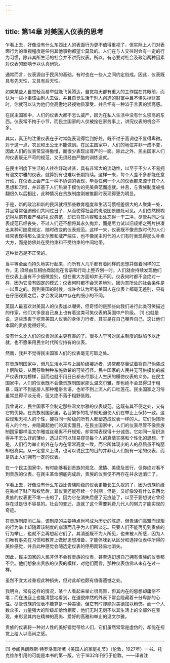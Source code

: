 ```yaml
---
---
---
```

title: 第14章 对美国人仪表的思考
---

乍看上去，好像没有什么东西比人的表面行为更不值得重视了，但实际上人们对表面行为的重视程度是任何其他事物都望尘莫及的。人们在与人交往时会有一定的行为习惯，除非其所生活的社会并不讲究仪表。所以，有必要对社会及政治两种因素对仪表的影响予以认真研究。

通常而言，仪表源自于民风的基础，有时也在一些人之间约定俗成。因此，仪表既具有先天性，又具有后天性。

如果某些人自觉轻而易举就能飞黄腾达，自觉每天都有重大的工作摆在其眼前，而认为一些小事该由别人去做，并且自觉生活于别人创造的财富中且不惧失掉财富时，你就可以认为他们会高傲地轻视物质享受，并且怀有一种溢于言表的崇高感。

在民主国家中，人们的仪表大都不怎么威严，因为在私人生活中没有什么崇高的东西。仪表常不拘于小节，而民主国家的人仅被拴在家务事上，讲究仪表的机会不多。

其实，真正的注重仪表在于时常能表现得恰到好处，既不过于高调也不显得卑微。对于这一点，农民和王公无不能做到。在民主国家中，人们的地位并非一成不变，因此人们的仪表常显得傲慢，而很少表现出尊严的一面。除此之外，民主国家人们的仪表既无严苛的规范，又无须经由严酷的训练造就。

在民主制度下生活的人往往好动过甚，具有非常大的流动性，以至于不少人不易拥有温文尔雅的仪表，就算拥有也难以长期持续。这样一来，每个人差不多都能任意行动，在仪表上会产生一种不协调的表现，毕竟任何一个人的仪表都来源于其个人思想和习惯，并非基于人们热衷于模仿的完美典范而造就。并且，与贵族制度被推翻很久以后相比，此种情况在贵族制度刚被推翻时表现得更为明显。

于是，新的政治和新的民风就将那些教育程度和生活习惯相差很大的人聚集一处，并且常常强迫他们共同过日子，从而使得社会的斑驳图景随处可见。人们依然模糊记得从前有着严格的礼仪典范，却已将其内容和出处忘得一干二净。尽管共同之仪表规范已经丧失，不过人们还不想将其永久抛弃，而是尽力试以旧规矩之残片拼凑出某种可随意规定、随时改变的仪表规范。这样一来，仪表既不像贵族时代的人们经常表现得那么温文尔雅和威严端庄，也不像民主时代的人们有时表现得那么朴素大方，而是仿佛处在受约束和不受约束的中间地带。

这种状态是不正常的。

当平等全面而持久地实行起来，而所有人几乎都有着同样的思想并做着同样的工作，无 须经由互相协商就能在言语和行动上整齐划一时，人们就会持续发现他们在仪表上虽有不少细微差别，但在重大方面却并无不同。仪表何时都不会绝对一样，因为它没有固定的模式；仪表何时都不会天差地别，因为其所处的社会条件是一以贯之的。刚到美国的时候，或许会认为所有美国人在仪表上都毫无差别，只有在仔细观察之后，才会发现其中存在的细小的不同。

英国人最喜欢对美国人的仪表加以嘲笑，但奇怪的是那些向我们进行此类可笑描述的作家，他们大多是自己身上也有着这类可笑仪表的英国中产阶级。 [1] 也就是说，这些热衷于挖苦美国人仪表的身体力行者，其实是在自己嘲弄自己，这让他们本国的贵族觉得好笑。

没有什么比人们的仪表对民主更有害的了。很多人宁可对民主制度的缺陷予以迁就，也不愿采用民主时代所应持有的仪表。

然而，我并不觉得民主国家人们的仪表毫无可取之处。

在贵族制国家中，但凡生活水平与上层阶级接近者，通常都尽量试着将自己伪装成上层阶级，从而导致种种东施效颦的可笑行径。民主国家的人民并无可供模仿的威严仪表作为榜样，因而也就不用日日都去尽那让人生厌的模仿仪表的义务。在民主国家中，人们的仪表既不会像贵族制国家那么温文尔雅，却也绝不会显得过于粗暴；既听不到底层人那种粗俗言语，也听不到上流人的口吐莲花。民主国家之习俗虽常显得平淡无奇，但又绝不落于粗野低贱。

我曾说过，民主国家不会制定那些温文尔雅的仪表规范。这既有其不便之处，又有它的优势。在贵族制国家里，名目繁多的礼节规矩迫使人们在举止上保持一致。这些规矩无视人的个性，硬将同一阶级的所有人都塑造成仪表一样的人。它们伪饰所有人的个性，并隐藏起他们的真实面目。在民主国家中，人们的仪表尽管不像贵族制国家那样温文尔雅或丝毫离不开规矩，却常常表现得十分诚恳。它如同一层织造得并不怎么好的薄纱，透过它可以轻易窥见每个人的真情实感和个性化的思想。于是，人们行为举止的外在与内在常常高度一致，而它所体现出的人的品质虽不绚丽却很真实。从一定意义上讲，也可以说民主的目的并非让人们拥有一定的仪表，而是防止人们拥有一定的仪表。

在一个民主国家中，有时能够看到贵族的观念、激情、美德及恶行，但你绝对看不到贵族的仪表。在民主革命彻底完成后，贵族的仪表便不再存在并永远消亡了。

乍看上去，好像没有什么东西比贵族阶级的仪表更能长生久视的了，因为贵族阶级在丢掉了财产和权势后，其仪表还能存续一个时期；但是，又好像没有什么东西比贵族的仪表更不堪一击的了，因为它在消失后便了无痕迹了，以至于要想说它曾经存在过是很不容易的。社会的变迁，造就了这个需要耗费几代人的努力才能实现的奇迹。

在贵族制度消亡后，该制度的主要特点尚可成为历史的陈迹，但贵族们高雅而规矩的行为举止却随着该制度的崩溃而几乎为人们所淡忘。只要人们不能再见到贵族的行为举止，也就不会再想起它们了。其消逝既不为人所见，也未被人所感，因为人们唯有事先在习惯和教育上做好思想准备，才能体味到从区分和选择仪表中所得的美妙感觉，并且此种感觉会随选定仪表的停用而轻易地消失。

因此，民主国家的人民非但不会有贵族的仪表，甚至连幻想自己拥有贵族的仪表都不会。他们想象出贵族的仪表的模样，对他们而言，那种仪表仿佛从未存在过一样。

虽然不宜太过重视此种损失，但对此却也颇有值得遗憾之处。

我明白，常有这样的情况，某个人看起来举止很高雅，但其内在的思想却庸俗不堪；而在法庭上也能清楚地看到，在道貌岸然的外表下常会隐藏着十分卑鄙的心性。尽管贵族的仪表不能算是一种美德，但它有时却能对美德加以粉饰。而一个人数众多、力量强大的阶级却恰恰相反，他们无时无刻不以其生活上的全部外在表现，来彰显其内在精神的高尚、爱好的高雅和举止的温文尔雅。

贵族的仪表将一种对人性的美好错觉带给人们，它们虽然常常是虚伪的，却能在视觉上给人以高尚之感。



* * *



[1] 参阅弗朗西斯·特罗洛普所著《美国人的家庭礼节》（伦敦，1927年）一书。托克维尔引用的可能是本书的第一版，它于1832年刊行于伦敦。——译者注